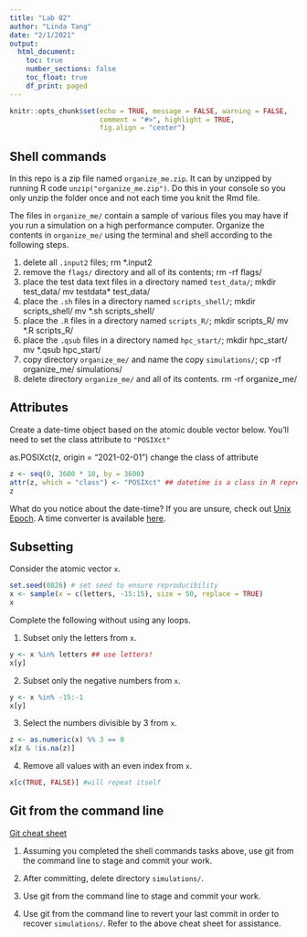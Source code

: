 ```yaml
---
title: "Lab 02"
author: "Linda Tang"
date: "2/1/2021"
output: 
  html_document:
    toc: true
    number_sections: false
    toc_float: true
    df_print: paged
---
```


```r
knitr::opts_chunk$set(echo = TRUE, message = FALSE, warning = FALSE,
                      comment = "#>", highlight = TRUE,
                      fig.align = "center")
```

## Shell commands

In this repo is a zip file named `organize_me.zip`. It can by unzipped by
running R code `unzip("organize_me.zip")`. Do this in your console so you only 
unzip the folder once and not each time you knit the Rmd file.

The files in `organize_me/` contain a sample of various files you may have if 
you run a simulation on a high performance computer. Organize the contents in
`organize_me/` using the terminal and shell according to the following steps.

1. delete all `.input2` files;
    rm *.input2
2. remove the `flags/` directory and all of its contents;
    rm -rf flags/
3. place the test data text files in a directory named `test_data/`;
    mkdir test_data/
    mv testdata* test_data/
4. place the `.sh` files in a directory named `scripts_shell/`;
    mkdir scripts_shell/
    mv *.sh scripts_shell/
5. place the `.R` files in a directory named `scripts_R/`;
    mkdir scripts_R/
    mv *.R scripts_R/
6. place the `.qsub` files in a directory named `hpc_start/`;
    mkdir hpc_start/
    mv *.qsub hpc_start/
7. copy directory `organize_me/` and name the copy `simulations/`;
    cp -rf organize_me/ simulations/
8. delete directory `organize_me/` and all of its contents.
    rm -rf organize_me/

## Attributes

Create a date-time object based on the atomic double vector below. You'll
need to set the class attribute to `"POSIXct"`

as.POSIXct(z, origin = "2021-02-01")
change the class of attribute

```r
z <- seq(0, 3600 * 10, by = 3600)
attr(z, which = "class") <- "POSIXct" ## datetime is a class in R represented by POSIXct
z
```

What do you notice about the date-time? If you are unsure, check out
[Unix Epoch](https://en.wikipedia.org/wiki/Unix_time). A time converter is
available [here](https://www.epochconverter.com).

## Subsetting

Consider the atomic vector `x`.

```r
set.seed(0826) # set seed to ensure reproducibility
x <- sample(x = c(letters, -15:15), size = 50, replace = TRUE)
x
```

Complete the following without using any loops.

1. Subset only the letters from `x`.

```r
y <- x %in% letters ## use letters!
x[y]
```

2. Subset only the negative numbers from `x`.

```r

y <- x %in% -15:-1
x[y]
```


3. Select the numbers divisible by 3 from `x`.

```r
z <- as.numeric(x) %% 3 == 0
x[z & !is.na(z)]
```


4. Remove all values with an even index from `x`.

```r
x[c(TRUE, FALSE)] #will repeat itself
```

## Git from the command line

[Git cheat sheet](https://www.atlassian.com/git/tutorials/atlassian-git-cheatsheet)

1. Assuming you completed the shell commands tasks above, use git from the 
   command line to stage and commit your work. 

2. After committing, delete directory `simulations/`.

3. Use git from the command line to stage and commit your work. 

4. Use git from the command line to revert your last commit in order to 
   recover `simulations/`. Refer to the above cheat sheet for assistance.
